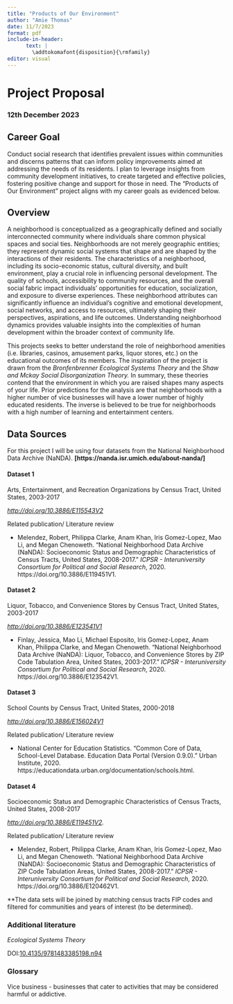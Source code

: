 ```yaml
---
title: "Products of Our Environment"
author: "Amie Thomas"
date: 11/7/2023
format: pdf
include-in-header:
      text: |
        \addtokomafont{disposition}{\rmfamily}
editor: visual
---
```


# Project Proposal

### 12th December 2023

## Career Goal

Conduct social research that identifies prevalent issues within communities and discerns patterns that can inform policy improvements aimed at addressing the needs of its residents. I plan to leverage insights from community development initiatives, to create targeted and effective policies, fostering positive change and support for those in need. The "Products of Our Environment" project aligns with my career goals as evidenced below.

## Overview

A neighborhood is conceptualized as a geographically defined and socially interconnected community where individuals share common physical spaces and social ties. Neighborhoods are not merely geographic entities; they represent dynamic social systems that shape and are shaped by the interactions of their residents. The characteristics of a neighborhood, including its socio-economic status, cultural diversity, and built environment, play a crucial role in influencing personal development. The quality of schools, accessibility to community resources, and the overall social fabric impact individuals' opportunities for education, socialization, and exposure to diverse experiences. These neighborhood attributes can significantly influence an individual's cognitive and emotional development, social networks, and access to resources, ultimately shaping their perspectives, aspirations, and life outcomes. Understanding neighborhood dynamics provides valuable insights into the complexities of human development within the broader context of community life.

This projects seeks to better understand the role of neighborhood amenities (i.e. libraries, casinos, amusement parks, liquor stores, etc.) on the educational outcomes of its members. The inspiration of the project is drawn from the *Bronfenbrenner Ecological Systems Theory* and the *Shaw and Mckay Social Disorganization Theory.* In summary, these theories contend that the environment in which you are raised shapes many aspects of your life. Prior predictions for the analysis are that neighborhoods with a higher number of vice businesses will have a lower number of highly educated residents. The inverse is believed to be true for neighborhoods with a high number of learning and entertainment centers.

## Data Sources

For this project I will be using four datasets from the National Neighborhood Data Archive (NaNDA). **\[https://nanda.isr.umich.edu/about-nanda/\]**

#### Dataset 1

Arts, Entertainment, and Recreation Organizations by Census Tract, United States, 2003-2017

[*http://doi.org/10.3886/E115543V2*](http://doi.org/10.3886/E115543V2)

Related publication/ Literature review

-   Melendez, Robert, Philippa Clarke, Anam Khan, Iris Gomez-Lopez, Mao Li, and Megan Chenoweth. "National Neighborhood Data Archive (NaNDA): Socioeconomic Status and Demographic Characteristics of Census Tracts, United States, 2008-2017." *ICPSR - Interuniversity Consortium for Political and Social Research*, 2020. https://doi.org/10.3886/E119451V1.

#### Dataset 2

Liquor, Tobacco, and Convenience Stores by Census Tract, United States, 2003-2017

[*http://doi.org/10.3886/E123541V1*](http://doi.org/10.3886/E123541V1)

-   Finlay, Jessica, Mao Li, Michael Esposito, Iris Gomez-Lopez, Anam Khan, Philippa Clarke, and Megan Chenoweth. "National Neighborhood Data Archive (NaNDA): Liquor, Tobacco, and Convenience Stores by ZIP Code Tabulation Area, United States, 2003-2017." *ICPSR - Interuniversity Consortium for Political and Social Research*, 2020. https://doi.org/10.3886/E123542V1.

#### Dataset 3

School Counts by Census Tract, United States, 2000-2018

[*http://doi.org/10.3886/E156024V1*](http://doi.org/10.3886/E156024V1)

Related publication/ Literature review

-   National Center for Education Statistics. "Common Core of Data, School-Level Database. Education Data Portal (Version 0.9.0)." Urban Institute, 2020. https://educationdata.urban.org/documentation/schools.html.

#### Dataset 4

Socioeconomic Status and Demographic Characteristics of Census Tracts, United States, 2008-2017

[*http://doi.org/10.3886/E119451V2*](http://doi.org/10.3886/E119451V2){.uri}*.*

Related publication/ Literature review

-   Melendez, Robert, Philippa Clarke, Anam Khan, Iris Gomez-Lopez, Mao Li, and Megan Chenoweth. "National Neighborhood Data Archive (NaNDA): Socioeconomic Status and Demographic Characteristics of ZIP Code Tabulation Areas, United States, 2008-2017." *ICPSR - Interuniversity Consortium for Political and Social Research*, 2020. https://doi.org/10.3886/E120462V1.

\*\*The data sets will be joined by matching census tracts FIP codes and filtered for communities and years of interest (to be determined).

### Additional literature

*Ecological Systems Theory*

DOI:[10.4135/9781483385198.n94](http://dx.doi.org/10.4135/9781483385198.n94)

### Glossary

Vice business - businesses that cater to activities that may be considered harmful or addictive.
